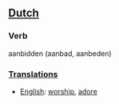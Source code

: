 ==[[Dutch]]==

===Verb===

aanbidden (aanbad, aanbeden)

===[[Translation]]s===

*[[English]]: [[worship]], [[adore]]